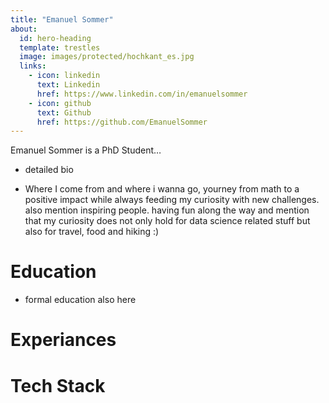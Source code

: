 ```yaml
---
title: "Emanuel Sommer"
about:
  id: hero-heading
  template: trestles
  image: images/protected/hochkant_es.jpg
  links:
    - icon: linkedin
      text: Linkedin
      href: https://www.linkedin.com/in/emanuelsommer
    - icon: github
      text: Github
      href: https://github.com/EmanuelSommer
---
```


:::{#hero-heading}

Emanuel Sommer is a PhD Student...  

-   detailed bio

-   Where I come from and where i wanna go, yourney from math to a positive impact while always feeding my curiosity with new challenges. also mention inspiring people. having fun along the way and mention that my curiosity does not only hold for data science related stuff but also for travel, food and hiking :)

:::

# Education

-   formal education also here

# Experiances

# Tech Stack

